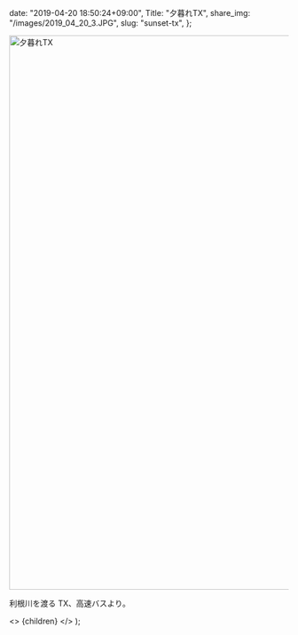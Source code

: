 
  date: "2019-04-20 18:50:24+09:00",
  Title: "夕暮れTX",
  share_img: "/images/2019_04_20_3.JPG",
  slug: "sunset-tx",
};

<img src="/Users/dream_exp/Desktop/Projects/ikyoukoujitsu/ikyoukoujitsu-v2/public/images/2019_04_20_3.JPG" alt="夕暮れTX" width="1500" height="1000" />

利根川を渡る TX、高速バスより。

  <>
    <Head>
      <title>{meta.Title} | 異郷好実</title>
    </Head>
    <PostLayout meta={meta}>{children}</PostLayout>
  </>
);
